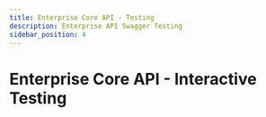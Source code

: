 ```yaml
---
title: Enterprise Core API - Testing
description: Enterprise API Swagger Testing
sidebar_position: 4
---
```



<!-- import ThemedSwaggerUI from '@site/src/components/ThemedSwaggerUI'; -->

# Enterprise Core API - Interactive Testing

<SwaggerUI 
  url="/openapi/sivi-enterprise-api-core-openapi.json" 
  tryItOutEnabled={false} 
  docExpansion="list"
  defaultModelsExpandDepth={-1}
/>
